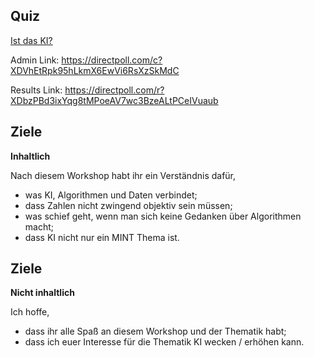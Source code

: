 ## Quiz

[Ist das KI?](https://directpoll.com/r?XDbzPBd3ixYqg8tMPoeAV7wc3BzeALtPCeIVuaub)

::: notes
Admin Link: <https://directpoll.com/c?XDVhEtRpk95hLkmX6EwVi6RsXzSkMdC>

Results Link: <https://directpoll.com/r?XDbzPBd3ixYqg8tMPoeAV7wc3BzeALtPCeIVuaub>
:::


## Ziele


**Inhaltlich**

Nach diesem Workshop habt ihr ein Verständnis dafür,

- was KI, Algorithmen und Daten verbindet;
- dass Zahlen nicht zwingend objektiv sein müssen;
- was schief geht, wenn man sich keine Gedanken über Algorithmen macht;
- dass KI nicht nur ein MINT Thema ist.

## Ziele


**Nicht inhaltlich**

Ich hoffe,

- dass ihr alle Spaß an diesem Workshop und der Thematik habt;
- dass ich euer Interesse für die Thematik KI wecken / erhöhen kann.
